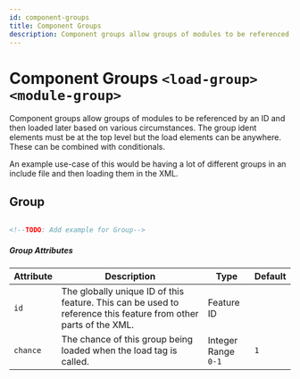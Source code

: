 ```yaml
---
id: component-groups
title: Component Groups
description: Component groups allow groups of modules to be referenced by an ID and then loaded later based on various circumstances. The group ident elements must be at the top level but the load elements can be anywhere. These can be combined with conditionals.
---
```


# Component Groups `<load-group>` `<module-group>`

Component groups allow groups of modules to be referenced by an ID and then loaded later based on various circumstances. The group ident elements must be at the top level but the load elements can be anywhere. These can be combined with conditionals.

An example use-case of this would be having a lot of different groups in an include file and then loading them in the XML.

## Group

```xml

<!--TODO: Add example for Group-->

```

##### Group Attributes

| Attribute | Description                                                                                                     | Type                                                               | Default |
| --------- | --------------------------------------------------------------------------------------------------------------- | ------------------------------------------------------------------ | ------- |
| `id`      | The globally unique ID of this feature. This can be used to reference this feature from other parts of the XML. | <span class="badge badge--primary">Feature ID</span>               |         |
| `chance`  | The chance of this group being loaded when the load tag is called.                                              | <span class="badge badge--primary">Integer Range</span><br />`0-1` | `1`     |
